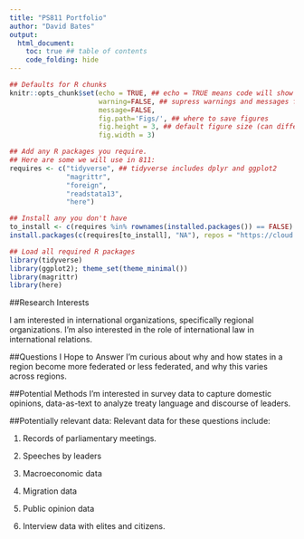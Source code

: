 ```yaml
---
title: "PS811 Portfolio"
author: "David Bates"
output:
  html_document: 
    toc: true ## table of contents
    code_folding: hide
---
```

```r
## Defaults for R chunks
knitr::opts_chunk$set(echo = TRUE, ## echo = TRUE means code will show
                      warning=FALSE, ## supress warnings and messages from R
                      message=FALSE,
                      fig.path='Figs/', ## where to save figures
                      fig.height = 3, ## default figure size (can differ in each chunk)
                      fig.width = 3)

## Add any R packages you require. 
## Here are some we will use in 811:
requires <- c("tidyverse", ## tidyverse includes dplyr and ggplot2
              "magrittr",
              "foreign",
              "readstata13",
              "here")

## Install any you don't have
to_install <- c(requires %in% rownames(installed.packages()) == FALSE)
install.packages(c(requires[to_install], "NA"), repos = "https://cloud.r-project.org/" )

## Load all required R packages
library(tidyverse)
library(ggplot2); theme_set(theme_minimal())
library(magrittr)
library(here)
```
<!-- The above header sets everything up. -->





<!-- Replace the below with bit about you. -->
##Research Interests

I am interested in international organizations, specifically regional organizations. I'm also interested in the role of international law in international relations.

##Questions I Hope to Answer
I'm curious about why and how states in a region become more federated or less federated, and why this varies across regions.

##Potential Methods
I'm interested in survey data to capture domestic opinions, data-as-text to analyze treaty language and discourse of leaders.

##Potentially relevant data:
Relevant data for these questions include:
 
1. Records of parliamentary meetings.

2. Speeches by leaders
 
3. Macroeconomic data
 
4. Migration data

5. Public opinion data
 
6. Interview data with elites and citizens.